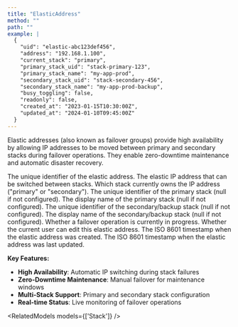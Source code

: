 ```yaml
---
title: "ElasticAddress"
method: ""
path: ""
example: |
  {
    "uid": "elastic-abc123def456",
    "address": "192.168.1.100",
    "current_stack": "primary",
    "primary_stack_uid": "stack-primary-123",
    "primary_stack_name": "my-app-prod",
    "secondary_stack_uid": "stack-secondary-456",
    "secondary_stack_name": "my-app-prod-backup",
    "busy_toggling": false,
    "readonly": false,
    "created_at": "2023-01-15T10:30:00Z",
    "updated_at": "2024-01-10T09:45:00Z"
  }
---
```

Elastic addresses (also known as failover groups) provide high availability by allowing IP addresses to be moved between primary and secondary stacks during failover operations. They enable zero-downtime maintenance and automatic disaster recovery.

<Model>
    <ModelProperty name="uid" type="string">
        The unique identifier of the elastic address.
    </ModelProperty>
    <ModelProperty name="address" type="string">
        The elastic IP address that can be switched between stacks.
    </ModelProperty>
    <ModelProperty name="current_stack" type="string">
        Which stack currently owns the IP address ("primary" or "secondary").
    </ModelProperty>
    <ModelProperty name="primary_stack_uid" type="string|null">
        The unique identifier of the primary stack (null if not configured).
    </ModelProperty>
    <ModelProperty name="primary_stack_name" type="string|null">
        The display name of the primary stack (null if not configured).
    </ModelProperty>
    <ModelProperty name="secondary_stack_uid" type="string|null">
        The unique identifier of the secondary/backup stack (null if not configured).
    </ModelProperty>
    <ModelProperty name="secondary_stack_name" type="string|null">
        The display name of the secondary/backup stack (null if not configured).
    </ModelProperty>
    <ModelProperty name="busy_toggling" type="boolean">
        Whether a failover operation is currently in progress.
    </ModelProperty>
    <ModelProperty name="readonly" type="boolean">
        Whether the current user can edit this elastic address.
    </ModelProperty>
    <ModelProperty name="created_at" type="string">
        The ISO 8601 timestamp when the elastic address was created.
    </ModelProperty>
    <ModelProperty name="updated_at" type="string">
        The ISO 8601 timestamp when the elastic address was last updated.
    </ModelProperty>
</Model>

**Key Features:**
- **High Availability**: Automatic IP switching during stack failures
- **Zero-Downtime Maintenance**: Manual failover for maintenance windows
- **Multi-Stack Support**: Primary and secondary stack configuration
- **Real-time Status**: Live monitoring of failover operations

<RelatedModels models={['Stack']} />